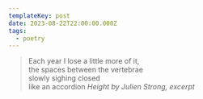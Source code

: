 ```yaml
---
templateKey: post
date: 2023-08-22T22:00:00.000Z
tags:
  - poetry
---
```

> Each year I lose a little more of it,<br/>
> the spaces between the vertebrae<br/>
> slowly sighing closed<br/>
> like an accordion
> <cite>Height by Julien Strong, excerpt</cite>
